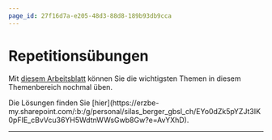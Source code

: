 ```yaml
---
page_id: 27f16d7a-e205-48d3-88d8-189b93db9cca
---
```



# Repetitionsübungen
Mit [diesem Arbeitsblatt](https://erzbe-my.sharepoint.com/:b:/g/personal/silas_berger_gbsl_ch/EZuHvHXma-VEoZ1q8y6NNYMBc98PtPQqZjuGk69Vl27f6w?e=Cc3q6w) können Sie die wichtigsten Themen in diesem Themenbereich nochmal üben.

<Solution id='5045e1ea-0ebe-485e-bab5-c616148c11b9' standalone>
  Die Lösungen finden Sie [hier](https://erzbe-my.sharepoint.com/:b:/g/personal/silas_berger_gbsl_ch/EYo0dZk5pYZJt3IK0pFIE_cBvVcu36YH5WdtnWWsGwb8Gw?e=AvYXhD).
</Solution>

---